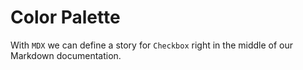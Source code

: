 
<Meta title="Docs/Color Palette" />

# Color Palette

With `MDX` we can define a story for `Checkbox` right in the middle of our Markdown documentation.

<Story id="docs-color-palette--test" />